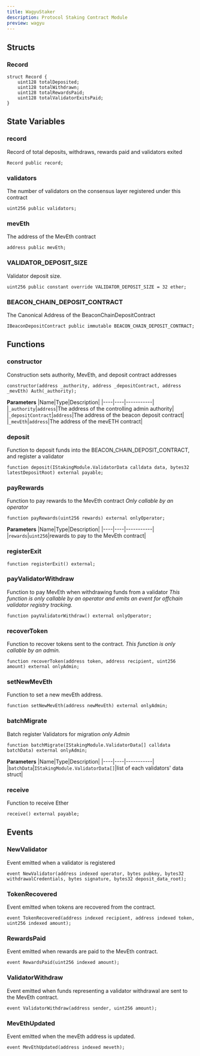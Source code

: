 ```yaml
---
title: WagyuStaker
description: Protocol Staking Contract Module
preview: wagyu
---
```


## Structs

### Record

```solidity
struct Record {
    uint128 totalDeposited;
    uint128 totalWithdrawn;
    uint128 totalRewardsPaid;
    uint128 totalValidatorExitsPaid;
}
```

## State Variables

### record

Record of total deposits, withdraws, rewards paid and validators exited

```solidity
Record public record;
```

### validators

The number of validators on the consensus layer registered under this contract

```solidity
uint256 public validators;
```

### mevEth

The address of the MevEth contract

```solidity
address public mevEth;
```

### VALIDATOR_DEPOSIT_SIZE

Validator deposit size.

```solidity
uint256 public constant override VALIDATOR_DEPOSIT_SIZE = 32 ether;
```

### BEACON_CHAIN_DEPOSIT_CONTRACT

The Canonical Address of the BeaconChainDepositContract

```solidity
IBeaconDepositContract public immutable BEACON_CHAIN_DEPOSIT_CONTRACT;
```

## Functions

### constructor

Construction sets authority, MevEth, and deposit contract addresses

```solidity
constructor(address _authority, address _depositContract, address _mevEth) Auth(_authority);
```

**Parameters** |Name|Type|Description| |----|----|-----------| |`_authority`|`address`|The address of the controlling admin authority| |`_depositContract`|`address`|The address of the beacon deposit contract| |`_mevEth`|`address`|The address of the mevETH contract|

### deposit

Function to deposit funds into the BEACON_CHAIN_DEPOSIT_CONTRACT, and register a validator

```solidity
function deposit(IStakingModule.ValidatorData calldata data, bytes32 latestDepositRoot) external payable;
```

### payRewards

Function to pay rewards to the MevEth contract _Only callable by an operator_

```solidity
function payRewards(uint256 rewards) external onlyOperator;
```

**Parameters** |Name|Type|Description| |----|----|-----------| |`rewards`|`uint256`|rewards to pay to the MevEth contract|

### registerExit

```solidity
function registerExit() external;
```

### payValidatorWithdraw

Function to pay MevEth when withdrawing funds from a validator _This function is only callable by an operator and emits an event for offchain validator registry tracking._

```solidity
function payValidatorWithdraw() external onlyOperator;
```

### recoverToken

Function to recover tokens sent to the contract. _This function is only callable by an admin._

```solidity
function recoverToken(address token, address recipient, uint256 amount) external onlyAdmin;
```

### setNewMevEth

Function to set a new mevEth address.

```solidity
function setNewMevEth(address newMevEth) external onlyAdmin;
```

### batchMigrate

Batch register Validators for migration _only Admin_

```solidity
function batchMigrate(IStakingModule.ValidatorData[] calldata batchData) external onlyAdmin;
```

**Parameters** |Name|Type|Description| |----|----|-----------| |`batchData`|`IStakingModule.ValidatorData[]`|list of each validators' data struct|

### receive

Function to receive Ether

```solidity
receive() external payable;
```

## Events

### NewValidator

Event emitted when a validator is registered

```solidity
event NewValidator(address indexed operator, bytes pubkey, bytes32 withdrawalCredentials, bytes signature, bytes32 deposit_data_root);
```

### TokenRecovered

Event emitted when tokens are recovered from the contract.

```solidity
event TokenRecovered(address indexed recipient, address indexed token, uint256 indexed amount);
```

### RewardsPaid

Event emitted when rewards are paid to the MevEth contract.

```solidity
event RewardsPaid(uint256 indexed amount);
```

### ValidatorWithdraw

Event emitted when funds representing a validator withdrawal are sent to the MevEth contract.

```solidity
event ValidatorWithdraw(address sender, uint256 amount);
```

### MevEthUpdated

Event emitted when the mevEth address is updated.

```solidity
event MevEthUpdated(address indexed meveth);
```
